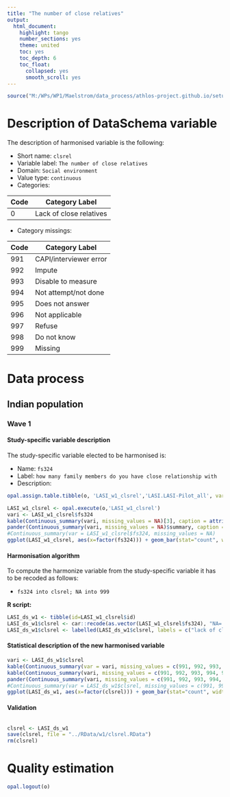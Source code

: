 ```yaml
---
title: "The number of close relatives"
output:
  html_document:
    highlight: tango
    number_sections: yes
    theme: united
    toc: yes
    toc_depth: 6
    toc_float:
      collapsed: yes
      smooth_scroll: yes
---
```


<!-- ########################################################## --> 

<!-- # Installation, loading packages -->
<!-- **R script:** -->

```r
source("M:/WPs/WP1/Maelstrom/data_process/athlos-project.github.io/setup_ania.r")
```

<!-- ########################################################## --> 



# Description of DataSchema variable

The description of harmonised variable is the following:

* Short name: `clsrel`
* Variable label: `The number of close relatives`
* Domain: `Social environment`
* Value type: `continuous`
* Categories:

**Code** | **Category Label**
-------- | ------------------
0        | Lack of close relatives


* Category missings: 

**Code** | **Category Label**
----| ------------------
991 | CAPI/interviewer error
992 | Impute
993 | Disable to measure
994 | Not attempt/not done
995 | Does not answer
996 | Not applicable
997 | Refuse
998 | Do not know
999 | Missing



<!-- ########################################################## --> 

# Data process

## Indian population
### Wave 1 

#### Study-specific variable description

The study-specific variable elected to be harmonised is:

* Name: `fs324`
* Label: `how many family members do you have close relationship with`
* Description: 

```r
opal.assign.table.tibble(o, 'LASI_w1_clsrel','LASI.LASI-Pilot_all', variables=list('fs324'), missings = TRUE)
```

```r
LASI_w1_clsrel <- opal.execute(o,'LASI_w1_clsrel')
vari <- LASI_w1_clsrel$fs324
kable(Continuous_summary(vari, missing_values = NA)[3], caption = attributes(vari)$`spss::shortName`) 
pander(Continuous_summary(vari, missing_values = NA)$summary, caption = "Summary")
#Continuous_summary(var = LASI_w1_clsrel$fs324, missing_values = NA)
ggplot(LASI_w1_clsrel, aes(x=factor(fs324))) + geom_bar(stat="count", width=0.4, fill="steelblue") + xlab("how many family members do you have close relationship with") + ylab("Frequency") + theme(axis.text.x = element_text(angle = 45, hjust=1, vjust=1))
```

#### Harmonisation algorithm
To compute the harmonize variable from the study-specific variable it has to be recoded as follows:

* `fs324 into clsrel; NA into 999`

**R script:**


```r
LASI_ds_w1 <- tibble(id=LASI_w1_clsrel$id)
LASI_ds_w1$clsrel <- car::recode(as.vector(LASI_w1_clsrel$fs324), "NA='999'")
LASI_ds_w1$clsrel <- labelled(LASI_ds_w1$clsrel, labels = c("lack of close relatives"=0, "Missing"=999, "Do not know"=998, "Refuse"=997, "Not applicable"=996, "Don't answer"=995,  "Not attempt/not done/not yet recorded"=994, "Disable to measure"=993, "Impute"=992, "CAPI/interviewer error"=991))
```

#### Statistical description of the new harmonised variable
```r
vari <- LASI_ds_w1$clsrel
kable(Continuous_summary(var = vari, missing_values = c(991, 992, 993, 994, 995, 996, 997, 998, 999))[3])
kable(Continuous_summary(vari, missing_values = c(991, 992, 993, 994, 995, 996, 997, 998, 999))[2], caption = "Values")
pander(Continuous_summary(vari, missing_values = c(991, 992, 993, 994, 995, 996, 997, 998, 999))$summary, caption = "Summary")
#Continuous_summary(var = LASI_ds_w1$clsrel, missing_values = c(991, 992, 993, 994, 995, 996, 997, 998, 999))
ggplot(LASI_ds_w1, aes(x=factor(clsrel))) + geom_bar(stat="count", width=0.4, fill="steelblue") + xlab("The number of close relatives") + ylab("Frequency") + theme(axis.text.x = element_text(angle = 45, hjust=1, vjust=1))
```

#### Validation
```r

```



```r
clsrel <- LASI_ds_w1
save(clsrel, file = "../RData/w1/clsrel.RData")
rm(clsrel)


```

# Quality estimation
```r
opal.logout(o)
```

